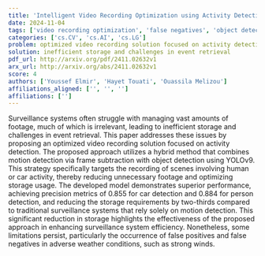 ```yaml
---
title: 'Intelligent Video Recording Optimization using Activity Detection for Surveillance Systems'
date: 2024-11-04
tags: ['video recording optimization', 'false negatives', 'object detection', 'motion detection', 'YOLOv9', 'surveillance systems', 'storage optimization', 'activity detection', 'precision metrics', 'false positives']
categories: ['cs.CV', 'cs.AI', 'cs.LG']
problem: optimized video recording solution focused on activity detection
solution: inefficient storage and challenges in event retrieval
pdf_url: http://arxiv.org/pdf/2411.02632v1
arx_url: http://arxiv.org/abs/2411.02632v1
score: 4
authors: ['Youssef Elmir', 'Hayet Touati', 'Ouassila Melizou']
affiliations_aligned: ['', '', '']
affiliations: ['']
---
```



Surveillance systems often struggle with managing vast amounts of footage, much of which is irrelevant, leading to inefficient storage and challenges in event retrieval. This paper addresses these issues by proposing an optimized video recording solution focused on activity detection. The proposed approach utilizes a hybrid method that combines motion detection via frame subtraction with object detection using YOLOv9. This strategy specifically targets the recording of scenes involving human or car activity, thereby reducing unnecessary footage and optimizing storage usage. The developed model demonstrates superior performance, achieving precision metrics of 0.855 for car detection and 0.884 for person detection, and reducing the storage requirements by two-thirds compared to traditional surveillance systems that rely solely on motion detection. This significant reduction in storage highlights the effectiveness of the proposed approach in enhancing surveillance system efficiency. Nonetheless, some limitations persist, particularly the occurrence of false positives and false negatives in adverse weather conditions, such as strong winds.